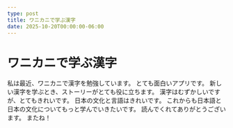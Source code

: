 ```yaml
---
type: post
title: ワニカニで学ぶ漢字
date: 2025-10-20T00:00:00-06:00
---
```


# ワニカニで学ぶ漢字

私は最近、ワニカニで漢字を勉強しています。
とても面白いアプリです。
新しい漢字を学ぶとき、ストーリーがとても役に立ちます。
漢字はむずかしいですが、とてもきれいです。
日本の文化と言語はきれいです。
これからも日本語と日本の文化についてもっと学んでいきたいです。
読んでくれてありがとうございます。
またね！